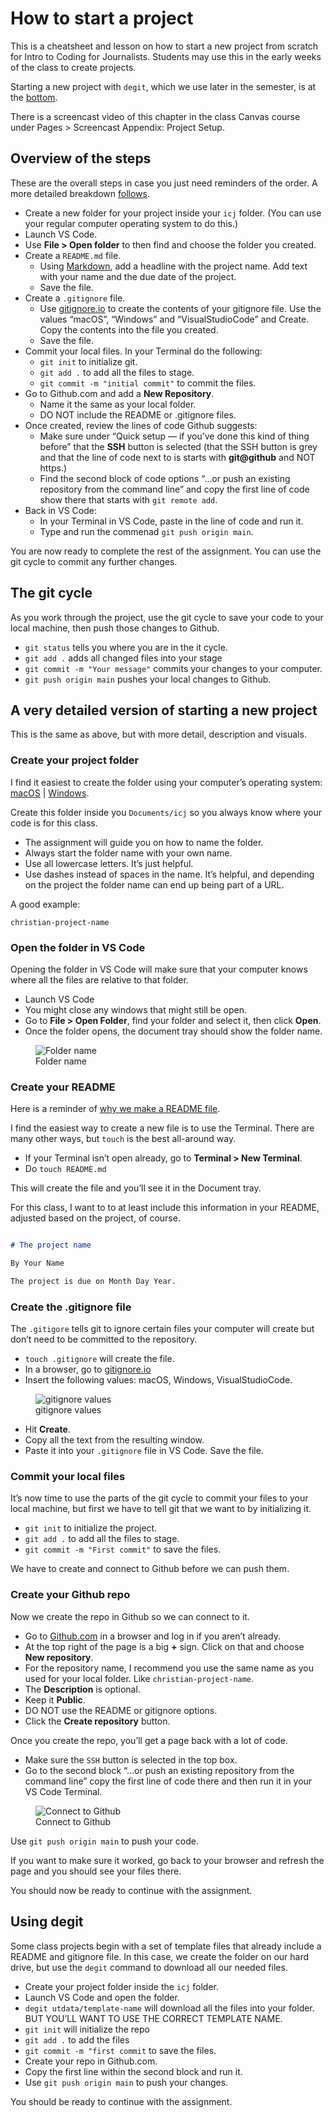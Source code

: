 # How to start a project

This is a cheatsheet and lesson on how to start a new project from scratch for Intro to Coding for Journalists. Students may use this in the early weeks of the class to create projects.

Starting a new project with `degit`, which we use later in the semester, is at the [bottom](#using-degit).

::: callout-tip
There is a screencast video of this chapter in the class Canvas course under Pages > Screencast Appendix: Project Setup.
:::

## Overview of the steps

These are the overall steps in case you just need reminders of the order. A more detailed breakdown  [follows](#a-very-detailed-version-of-starting-a-new-project).

- Create a new folder for your project inside your `icj` folder. (You can use your regular computer operating system to do this.)
- Launch VS Code.
- Use **File > Open folder** to then find and choose the folder you created.
- Create a `README.md` file.
  - Using [Markdown](#create-your-README), add a headline with the project name. Add text with your name and the due date of the project.
  - Save the file.
- Create a `.gitignore` file.
  - Use [gitignore.io](https://www.gitignore.io/) to create the contents of your gitignore file. Use the values "macOS", "Windows" and "VisualStudioCode" and Create. Copy the contents into the file you created.
  - Save the file.
- Commit your local files. In your Terminal do the following:
  - `git init` to initialize git.
  - `git add .` to add all the files to stage.
  - `git commit -m "initial commit"` to commit the files.
- Go to Github.com and add a **New Repository**.
  - Name it the same as your local folder.
  - DO NOT include the README or .gitignore files.
- Once created, review the lines of code Github suggests:
  - Make sure under "Quick setup — if you’ve done this kind of thing before" that the **SSH** button is selected (that the SSH button is grey and that the line of code next to is starts with **git@github** and NOT https.)
  - Find the second block of code options "…or push an existing repository from the command line" and copy the first line of code show there that starts with `git remote add`.
- Back in VS Code:
  - In your Terminal in VS Code, paste in the line of code and run it.
  - Type and run the commenad `git push origin main`.

You are now ready to complete the rest of the assignment. You can use the git cycle to commit any further changes.

## The git cycle

As you work through the project, use the git cycle to save your code to your local machine, then push those changes to Github.

- `git status` tells you where you are in the it cycle.
- `git add .` adds all changed files into your stage
- `git commit -m "Your message"` commits your changes to your computer.
- `git push origin main` pushes your local changes to Github.

## A very detailed version of starting a new project

This is the same as above, but with more detail, description and visuals. 

### Create your project folder

I find it easiest to create the folder using your computer's operating system: [macOS](https://support.apple.com/guide/mac-help/organize-files-using-folders-mh26885/mac) | [Windows](https://www.laptopmag.com/articles/create-new-folder-windows-10).

Create this folder inside you `Documents/icj` so you always know where your code is for this class.

- The assignment will guide you on how to name the folder.
- Always start the folder name with your own name.
- Use all lowercase letters. It's just helpful.
- Use dashes instead of spaces in the name. It's helpful, and depending on the project the folder name can end up being part of a URL.

A good example:

`christian-project-name`

### Open the folder in VS Code

Opening the folder in VS Code will make sure that your computer knows where all the files are relative to that folder.

- Launch VS Code
- You might close any windows that might still be open.
- Go to **File > Open Folder**, find your folder and select it, then click **Open**.
- Once the folder opens, the document tray should show the folder name.

![Folder name](../images/00-folder-open.png)

### Create your README

Here is a reminder of [why we make a README file](https://www.makeareadme.com/).

I find the easiest way to create a new file is to use the Terminal. There are many other ways, but `touch` is the best all-around way.

- If your Terminal isn't open already, go to **Terminal > New Terminal**.
- Do `touch README.md`

This will create the file and you'll see it in the Document tray.

For this class, I want to to at least include this information in your README, adjusted based on the project, of course.

```md

# The project name

By Your Name

The project is due on Month Day Year.
```

### Create the .gitignore file

The `.gitigore` tells git to ignore certain files your computer will create but don't need to be committed to the repository.

- `touch .gitignore` will create the file.
- In a browser, go to [gitignore.io](https://gitignore.io)
- Insert the following values: macOS, Windows, VisualStudioCode.

![gitignore values](../images/00-gitignore-values.png)

- Hit **Create**.
- Copy all the text from the resulting window.
- Paste it into your `.gitignore` file in VS Code. Save the file.

### Commit your local files

It's now time to use the parts of the git cycle to commit your files to your local machine, but first we have to tell git that we want to by initializing it.

- `git init` to initialize the project.
- `git add .` to add all the files to stage.
- `git commit -m "First commit"` to save the files.

We have to create and connect to Github before we can push them.

### Create your Github repo

Now we create the repo in Github so we can connect to it.

- Go to [Github.com](https://github.com) in a browser and log in if you aren't already.
- At the top right of the page is a big **+** sign. Click on that and choose **New repository**.
- For the repository name, I recommend you use the same name as you used for your local folder. Like `christian-project-name`.
- The **Description** is optional.
- Keep it **Public**.
- DO NOT use the README or gitignore options.
- Click the **Create repository** button.

Once you create the repo, you'll get a page back with a lot of code.

- Make sure the `SSH` button is selected in the top box.
- Go to the second block "…or push an existing repository from the command line" copy the first line of code there and then run it in your VS Code Terminal.

![Connect to Github](../images/00-connect-github.png)

Use `git push origin main` to push your code.

If you want to make sure it worked, go back to your browser and refresh the page and you should see your files there.

You should now be ready to continue with the assignment.

## Using degit

Some class projects begin with a set of template files that already include a README and gitignore file. In this case, we create the folder on our hard drive, but use the `degit` command to download all our needed files.

- Create your project folder inside the `icj` folder.
- Launch VS Code and open the folder.
- `degit utdata/template-name` will download all the files into your folder. BUT YOU'LL WANT TO USE THE CORRECT TEMPLATE NAME.
- `git init` will initialize the repo
- `git add .` to add the files
- `git commit -m "first commit` to save the files.
- Create your repo in Github.com.
- Copy the first line within the second block and run it.
- Use `git push origin main` to push your changes.

You should be ready to continue with the assignment.
